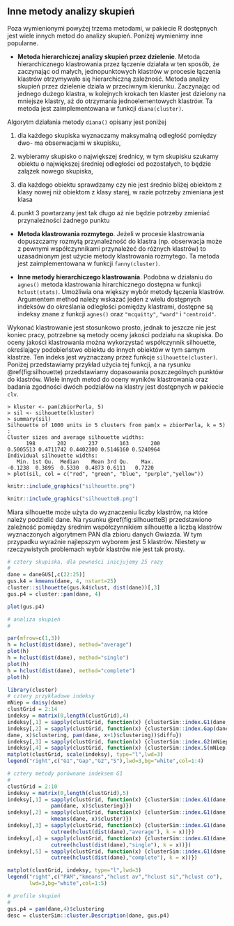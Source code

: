 ## Inne metody analizy skupień {#part_35}

Poza wymienionymi powyżej trzema metodami, w pakiecie R dostępnych jest wiele
innych metod do analizy skupień. Poniżej wymienimy inne popularne.

* **Metoda hierarchiczej analizy skupień przez dzielenie**. Metoda hierarchicznego klastrowania przez łączenie działała w ten sposób, że zaczynając
od małych, jednopunktowych klastrów w procesie łączenia klastrów otrzymywało się hierarchiczną zależność. Metoda analizy skupień przez dzielenie
działa w przeciwnym kierunku. Zaczynając od jednego dużego klastra, w kolejnych krokach ten klaster jest dzielony na mniejsze klastry, aż do otrzymania jednoelementowych klastrów. Ta metoda jest zaimplementowana w funkcji
`diana(cluster)`.

Algorytm działania metody `diana()` opisany jest poniżej

1. dla każdego skupiska wyznaczamy maksymalną odległość pomiędzy dwo-
ma obserwacjami w skupisku,

2. wybieramy skupisko o największej średnicy, w tym skupisku szukamy
obiektu o największej średniej odległości od pozostałych, to będzie zalążek nowego skupiska,

3. dla każdego obiektu sprawdzamy czy nie jest średnio bliżej obiektom z
klasy nowej niż obiektom z klasy starej, w razie potrzeby zmieniana jest
klasa

4. punkt 3 powtarzany jest tak długo aż nie będzie potrzeby zmieniać przynależności żadnego punktu

* **Metoda klastrowania rozmytego**. Jeżeli w procesie klastrowania dopuszczamy rozmytą przynależność do klastra (np. obserwacja może z pewnymi
współczynnikami przynależeć do różnych klastrów) to uzasadnionym jest użycie metody klastrowania rozmytego. Ta metoda jest zaimplementowana w funkcji `fanny(cluster)`.

* **Inne metody hierarchiczego klastrowania**. Podobna w działaniu do
`agnes()` metoda klastrowania hirarchicznego dostępna w funkcji `hclust(stats)`.
Umożliwia ona większy wybór metody łączenia klastrów. Argumentem method
należy wskazać jeden z wielu dostępnych indeksów do określania odległości pomiędzy klastrami, dostępne są indeksy znane z funkcji `agnes()` oraz `"mcquitty"`,
`"ward"` i `"centroid"`.

Wykonać klastrowanie jest stosunkowo prosto, jednak to jeszcze nie jest koniec
pracy, potrzebne są metody oceny jakości podziału na skupiska. Do oceny jakości
klastrowania można wykorzystać współczynnik silhouette, określający podobieństwo
obiektu do innych obiektów w tym samym klastrze. Ten indeks jest wyznaczany przez
funkcje `silhouette(cluster)`. Poniżej przedstawiamy przykład użycia tej funkcji,
a na rysunku \@ref(fig:silhouette) przedstawiamy dopasowania poszczególnych punktów do klastrów.
Wiele innych metod do oceny wyników klastrowania oraz badania zgodności dwóch
podziałów na klastry jest dostępnych w pakiecie `clv`.
```
> kluster <- pam(zbiorPerla, 5)
> sil <- silhouette(kluster)
> summary(sil)
Silhouette of 1000 units in 5 clusters from pam(x = zbiorPerla, k = 5) :
Cluster sizes and average silhouette widths:
      198       202       237       163       200
0.5005513 0.4711742 0.4402300 0.5146160 0.5240964
Individual silhouette widths:
   Min. 1st Qu.  Median    Mean 3rd Qu.    Max.
-0.1238  0.3895  0.5330  0.4873 0.6111   0.7220
> plot(sil, col = c("red", "green", "blue", "purple","yellow"))
```
```r
knitr::include_graphics("silhouette.png")
```
```r
knitr::include_graphics("silhouetteB.png")
```
Miara silhouette może użyta do wyznaczeniu liczby klastrów, na które należy
podzielić dane. Na rysunku \@ref(fig:silhouetteB) przedstawiono zależność pomiędzy średnim współczynnikiem silhouette a liczbą klastrów wyznaczonych algorytmem PAN dla zbioru danych Gwiazda. W tym przypadku wyraźnie najlepszym wyborem jest 5 klastrów. Niestety w rzeczywistych problemach wybór klastrów nie jest tak prosty.

```r
# cztery skupiska, dla pewności inicjujemy 25 razy
#
dane = daneGUS[,c(22:25)]
gus.k4 = kmeans(dane, 4, nstart=25)
cluster::silhouette(gus.k4$clust, dist(dane))[,3]
gus.p4 = cluster::pam(dane, 4)
```
```r
plot(gus.p4)
```

```r
# analiza skupień
#
```
```r
par(mfrow=c(1,3))
h = hclust(dist(dane), method="average")
plot(h)
h = hclust(dist(dane), method="single")
plot(h)
h = hclust(dist(dane), method="complete")
plot(h)
```
```r
library(cluster)
# cztery przykładowe indeksy
mNiep = daisy(dane)
clustGrid = 2:14
indeksy = matrix(0,length(clustGrid),4)
indeksy[,1] = sapply(clustGrid, function(x) {clusterSim::index.G1(dane, pam(dane, x)$clustering)})
indeksy[,2] = sapply(clustGrid, function(x) {clusterSim::index.Gap(dane, cbind(pam(
dane, x)$clustering, pam(dane, x+1)$clustering))$diffu})
indeksy[,3] = sapply(clustGrid, function(x) {clusterSim::index.G2(mNiep, pam(dane, x)$clustering)})
indeksy[,4] = sapply(clustGrid, function(x) {clusterSim::index.S(mNiep, pam(dane, x)$clustering)})
matplot(clustGrid, scale(indeksy), type="l",lwd=3)
legend("right",c("G1","Gap","G2","S"),lwd=3,bg="white",col=1:4)
```

```r
# cztery metody porównane indeksem G1
#
clustGrid = 2:10
indeksy = matrix(0,length(clustGrid),5)
indeksy[,1] = sapply(clustGrid, function(x) {clusterSim::index.G1(dane,
              pam(dane, x)$clustering)})
indeksy[,2] = sapply(clustGrid, function(x) {clusterSim::index.G1(dane,
              kmeans(dane, x)$cluster)})
indeksy[,3] = sapply(clustGrid, function(x) {clusterSim::index.G1(dane,     
              cutree(hclust(dist(dane),"average"), k = x))})
indeksy[,4] = sapply(clustGrid, function(x) {clusterSim::index.G1(dane,
              cutree(hclust(dist(dane),"single"), k = x))})
indeksy[,5] = sapply(clustGrid, function(x) {clusterSim::index.G1(dane,
              cutree(hclust(dist(dane),"complete"), k = x))})

matplot(clustGrid, indeksy, type="l",lwd=3)
legend("right",c("PAM","kmeans","hclust av","hclust si","hclust co"),
       lwd=3,bg="white",col=1:5)
```
```r
# profile skupień
#
gus.p4 = pam(dane,4)$clustering
desc = clusterSim::cluster.Description(dane, gus.p4)
```
